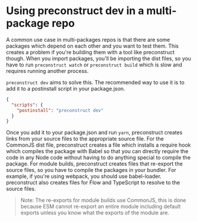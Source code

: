 # Using preconstruct dev in a multi-package repo

A common use case in multi-packages repos is that there are some packages which depend on each other and you want to test them. This creates a problem if you're building them with a tool like preconstruct though. When you import packages, you'll be importing the dist files, so you have to run `preconstruct watch` or `preconstruct build` which is slow and requires running another process.

`preconstruct dev` aims to solve this. The recommended way to use it is to add it to a postinstall script in your package.json.

```json
{
  "scripts": {
    "postinstall": "preconstruct dev"
  }
}
```

Once you add it to your package.json and run `yarn`, preconstruct creates links from your source files to the appropriate source file. For the CommonJS dist file, preconstruct creates a file which installs a require hook which compiles the package with Babel so that you can directly require the code in any Node code without having to do anything special to compile the package. For module builds, preconstruct creates files that re-export the source files, so you have to compile the packages in your bundler. For example, if you're using webpack, you should use babel-loader. preconstruct also creates files for Flow and TypeScript to resolve to the source files.

> Note: The re-exports for module builds use CommonJS, this is done because ESM cannot re-export an entire module including default exports unless you know what the exports of the module are.
